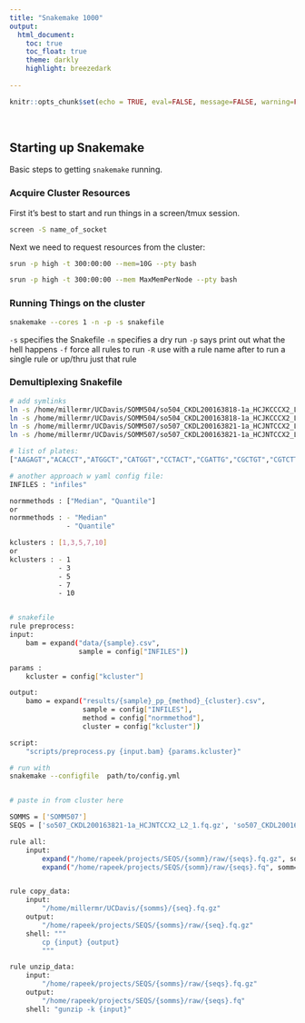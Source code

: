 ```yaml
---
title: "Snakemake 1000"
output: 
  html_document:
    toc: true
    toc_float: true
    theme: darkly
    highlight: breezedark
  
---
```


```r
knitr::opts_chunk$set(echo = TRUE, eval=FALSE, message=FALSE, warning=FALSE)

```

<style>
  .title{
    display: none;
  }
</style>

<br>


## Starting up Snakemake

Basic steps to getting `snakemake` running.


### Acquire Cluster Resources

First it's best to start and run things in a screen/tmux session.

```bash

screen -S name_of_socket


```

Next we need to request resources from the cluster:

```bash

srun -p high -t 300:00:00 --mem=10G --pty bash

srun -p high -t 300:00:00 --mem MaxMemPerNode --pty bash

```

### Running Things on the cluster

```bash

snakemake --cores 1 -n -p -s snakefile

```

`-s` specifies the Snakefile
`-n` specifies a dry run
`-p` says print out what the hell happens
`-f` force all rules to run
`-R` use with a rule name after to run a single rule or up/thru just that rule

### Demultiplexing Snakefile

```bash

# add symlinks
ln -s /home/millermr/UCDavis/SOMM504/so504_CKDL200163818-1a_HCJKCCCX2_L7_1.fq.gz
ln -s /home/millermr/UCDavis/SOMM504/so504_CKDL200163818-1a_HCJKCCCX2_L7_2.fq.gz
ln -s /home/millermr/UCDavis/SOMM507/so507_CKDL200163821-1a_HCJNTCCX2_L2_1.fq.gz
ln -s /home/millermr/UCDavis/SOMM507/so507_CKDL200163821-1a_HCJNTCCX2_L2_2.fq.gz

# list of plates:
["AAGAGT","ACACCT","ATGGCT","CATGGT","CCTACT","CGATTG","CGCTGT","CGTCTT","CTCATT","GACCCT","GCCAGT","GGGGGT","GTATGT","TCAGTT","TCTTGT","TGCGCT"]
```

```bash
# another approach w yaml config file:
INFILES : "infiles"

normmethods : ["Median", "Quantile"] 
or
normmethods : - "Median"
              - "Quantile"

kclusters : [1,3,5,7,10]
or
kclusters : - 1
            - 3
            - 5
            - 7
            - 10


# snakefile
rule preprocess:
input:
    bam = expand("data/{sample}.csv",
                 sample = config["INFILES"])

params :
    kcluster = config["kcluster"]

output:
    bamo = expand("results/{sample}_pp_{method}_{cluster}.csv",
                  sample = config["INFILES"],
                  method = config["normmethod"],
                  cluster = config["kcluster"])

script:
    "scripts/preprocess.py {input.bam} {params.kcluster}"

# run with 
snakemake --configfile  path/to/config.yml



```

```bash

# paste in from cluster here

SOMMS = ['SOMM507']
SEQS = ['so507_CKDL200163821-1a_HCJNTCCX2_L2_1.fq.gz', 'so507_CKDL200163821-1a_HCJNTCCX2_L2_2.fq.gz'

rule all:
    input:
        expand("/home/rapeek/projects/SEQS/{somm}/raw/{seqs}.fq.gz", somm=SOMMS, seqs=SEQS),
        expand("/home/rapeek/projects/SEQS/{somm}/raw/{seqs}.fq", somm=SOMMS, seqs=SEQS)


rule copy_data:
    input:
        "/home/millermr/UCDavis/{somms}/{seq}.fq.gz"
    output:
        "/home/rapeek/projects/SEQS/{somms}/raw/{seq}.fq.gz"
    shell: """
        cp {input} {output}
        """

rule unzip_data:
    input:
        "/home/rapeek/projects/SEQS/{somms}/raw/{seqs}.fq.gz"
    output:
        "/home/rapeek/projects/SEQS/{somms}/raw/{seqs}.fq"
    shell: "gunzip -k {input}"


```


